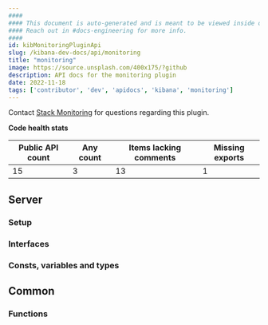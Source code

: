 ```yaml
---
####
#### This document is auto-generated and is meant to be viewed inside our experimental, new docs system.
#### Reach out in #docs-engineering for more info.
####
id: kibMonitoringPluginApi
slug: /kibana-dev-docs/api/monitoring
title: "monitoring"
image: https://source.unsplash.com/400x175/?github
description: API docs for the monitoring plugin
date: 2022-11-18
tags: ['contributor', 'dev', 'apidocs', 'kibana', 'monitoring']
---
```




Contact [Stack Monitoring](https://github.com/orgs/elastic/teams/stack-monitoring-ui) for questions regarding this plugin.

**Code health stats**

| Public API count  | Any count | Items lacking comments | Missing exports |
|-------------------|-----------|------------------------|-----------------|
| 15 | 3 | 13 | 1 |

## Server

### Setup
<DocDefinitionList data={[monitoringObj.server.setup]}/>

### Interfaces
<DocDefinitionList data={monitoringObj.server.interfaces}/>

### Consts, variables and types
<DocDefinitionList data={monitoringObj.server.misc}/>

## Common

### Functions
<DocDefinitionList data={monitoringObj.common.functions}/>

